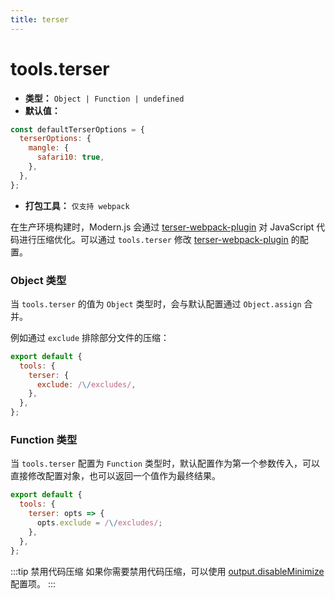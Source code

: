 ```yaml
---
title: terser
---
```


# tools.terser

- **类型：** `Object | Function | undefined`
- **默认值：**

```js
const defaultTerserOptions = {
  terserOptions: {
    mangle: {
      safari10: true,
    },
  },
};
```

- **打包工具：** `仅支持 webpack`

在生产环境构建时，Modern.js 会通过 [terser-webpack-plugin](https://github.com/webpack-contrib/terser-webpack-plugin) 对 JavaScript 代码进行压缩优化。可以通过 `tools.terser` 修改 [terser-webpack-plugin](https://github.com/webpack-contrib/terser-webpack-plugin) 的配置。

### Object 类型

当 `tools.terser` 的值为 `Object` 类型时，会与默认配置通过 `Object.assign` 合并。

例如通过 `exclude` 排除部分文件的压缩：

```js
export default {
  tools: {
    terser: {
      exclude: /\/excludes/,
    },
  },
};
```

### Function 类型

当 `tools.terser` 配置为 `Function` 类型时，默认配置作为第一个参数传入，可以直接修改配置对象，也可以返回一个值作为最终结果。

```js
export default {
  tools: {
    terser: opts => {
      opts.exclude = /\/excludes/;
    },
  },
};
```

:::tip 禁用代码压缩
如果你需要禁用代码压缩，可以使用 [output.disableMinimize](https://modernjs.dev/builder/api/config-output.html#outputdisableminimize) 配置项。
:::
